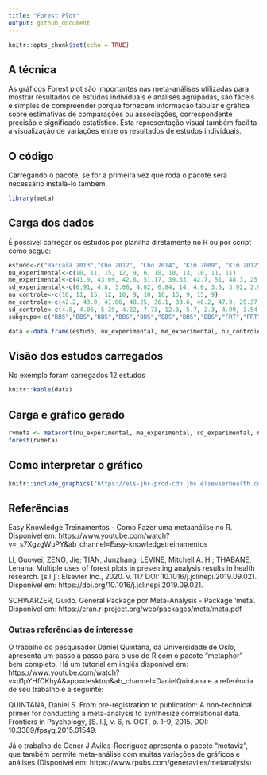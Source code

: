 ```yaml
---
title: "Forest Plot"
output: github_document
---
```


```r
knitr::opts_chunk$set(echo = TRUE)
```

## A técnica

As gráficos Forest plot são importantes nas meta-análises utilizadas para mostrar resultados de estudos individuais e análises agrupadas, são fáceis e simples de compreender porque fornecem informação tabular e gráfica sobre estimativas de comparações ou associações, correspondente precisão e significado estatístico. Esta representação visual também facilita a visualização de variações entre os resultados de estudos individuais. 


## O código

Carregando o pacote, se for a primeira vez que roda o pacote será necessário instalá-lo também.

```r
library(meta)
```


## Carga dos dados

É possível carregar os estudos por planilha diretamente no R ou por script como segue:

```r
estudo<-c("Barcala 2013","Cho 2012", "Cho 2014", "Kim 2009", "Kim 2012", "Kypic 2003", "Liórens 2014", "Song 2014", "Hung 2014", "Rajarathan 2013", "Jun 2012", "Yang 2008")
nu_experimental<-c(10, 11, 15, 12, 9, 6, 10, 10, 13, 10, 11, 11)
me_experimental<-c(41.9, 43.09, 42.6, 51.17, 39.33, 42.7, 51, 48.3, 25.35, 5.1, 52.8, 87.38)
sd_experimental<-c(6.91, 4.8, 3.06, 4.02, 6.84, 14, 4.6, 3.5, 3.92, 2.91, 6.5, 6.81)
nu_controle<-c(10, 11, 15, 12, 10, 9, 10, 10, 15, 9, 15, 9)
me_controle<-c(42.2, 43.9, 41.06, 48.25, 36.1, 33.6, 46.2, 47.9, 25.37, 1.55, 51.3, 72.23)
sd_controle<-c(4.8, 4.06, 5.29, 4.22, 7.73, 12.3, 5.7, 2.3, 4.99, 3.54, 5.6, 16.86)
subgrupo<-c("BBS","BBS","BBS","BBS","BBS","BBS","BBS","BBS","FRT","FRT","ABC","ABC")

data <-data.frame(estudo, nu_experimental, me_experimental, nu_controle, me_controle, sd_controle, subgrupo)

```

## Visão dos estudos carregados

No exemplo foram carregados 12 estudos

```r
knitr::kable(data)
```

## Carga e gráfico gerado

```r
rvmeta <- metacont(nu_experimental, me_experimental, sd_experimental, nu_controle, me_controle, sd_controle, estudo, data)
forest(rvmeta) 
```

## Como interpretar o gráfico

```r
knitr::include_graphics("https://els-jbs-prod-cdn.jbs.elsevierhealth.com/cms/attachment/3aafc4e4-0db5-41fa-84c2-00448117fe44/gr2.jpg")
```

## Referências

Easy Knowledge Treinamentos - Como Fazer uma metaanálise no R. Disponível em: https://www.youtube.com/watch?v=_s7XgzgWuPY&ab_channel=Easy-knowledgetreinamentos

LI, Guowei; ZENG, Jie; TIAN, Junzhang; LEVINE, Mitchell A. H.; THABANE, Lehana. Multiple uses of forest plots in presenting analysis results in health research. [s.l.] : Elsevier Inc., 2020. v. 117 DOI: 10.1016/j.jclinepi.2019.09.021. Disponível em: https://doi.org/10.1016/j.jclinepi.2019.09.021.

SCHWARZER, Guido. General Package por Meta-Analysis - Package 'meta'. Disponível em: https://cran.r-project.org/web/packages/meta/meta.pdf

### Outras referências de interesse

O trabalho do pesquisador Daniel Quintana, da Universidade de Oslo, apresenta um passo a passo para o uso do R com o pacote "metaphor" bem completo. Há um tutorial em inglês disponível em:  https://www.youtube.com/watch?v=d1pYHfCKhyA&app=desktop&ab_channel=DanielQuintana e a referência de seu trabalho é a seguinte:

QUINTANA, Daniel S. From pre-registration to publication: A non-technical primer for conducting a meta-analysis to synthesize correlational data. Frontiers in Psychology, [S. l.], v. 6, n. OCT, p. 1–9, 2015. DOI: 10.3389/fpsyg.2015.01549.

Já o trabalho de Gener J Aviles-Rodriguez apresenta o pacote "metaviz", que também permite meta-análise com muitas variações de gráficos e análises (Disponível em: https://www.rpubs.com/generaviles/metanalysis)
